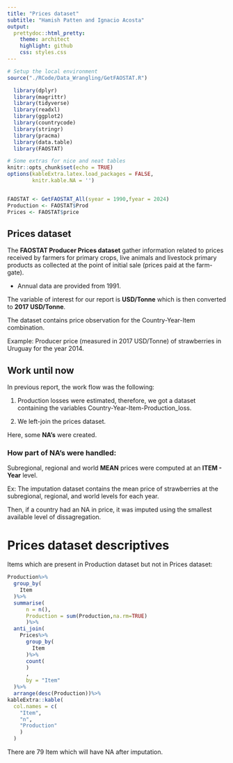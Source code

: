 ```yaml
---
title: "Prices dataset"
subtitle: "Hamish Patten and Ignacio Acosta"
output:
  prettydoc::html_pretty:
    theme: architect
    highlight: github
    css: styles.css
---
```


<style type="text/css">
h1.title {
  font-size: 50px;
  color: White;
}
h3.subtitle {
  font-size: 20px;
  color: White;
}
<!-- .table-hover > tbody > tr:hover { -->
<!--   background-color: #f7f7e6; -->
<!-- } -->
.main-container {
  width: 95%;
    <!-- max-width: unset; -->
  }
</style>

<div style= "position:relative">
<!-- <div style= "float:left; position:relative; top:-100px;margin-bottom:-100px;margin-left:-10px;"> -->

```r
# Setup the local environment
source("./RCode/Data_Wrangling/GetFAOSTAT.R")

  library(dplyr)
  library(magrittr)
  library(tidyverse)
  library(readxl)
  library(ggplot2)
  library(countrycode)
  library(stringr)
  library(pracma)
  library(data.table)
  library(FAOSTAT)

# Some extras for nice and neat tables
knitr::opts_chunk$set(echo = TRUE)
options(kableExtra.latex.load_packages = FALSE,
        knitr.kable.NA = '')


FAOSTAT <- GetFAOSTAT_All(syear = 1990,fyear = 2024)
Production <- FAOSTAT$Prod
Prices <- FAOSTAT$price
```

</div>

## Prices dataset

The **FAOSTAT Producer Prices dataset** gather information related to prices received by farmers for primary crops, live animals and livestock primary products as collected at the point of initial sale (prices paid at the farm-gate). 

- Annual data are provided from 1991.

The variable of interest for our report is **USD/Tonne** which is then converted to **2017 USD/Tonne**.

The dataset contains price observation for the Country-Year-Item combination.

Example: Producer price (measured in 2017 USD/Tonne) of strawberries in Uruguay for the year 2014.

## Work until now

In previous report, the work flow was the following:

1) Production losses were estimated, therefore, we got a dataset containing the variables Country-Year-Item-Production_loss.

2) We left-join the prices dataset.

Here, some **NA's** were created.

### How part of NA's were handled:

Subregional, regional and world **MEAN** prices were computed at an **ITEM - Year** level.

Ex: The imputation dataset contains the mean price of strawberries at the subregional, regional, and world levels for each year.

Then, if a country had an NA in price, it was imputed using the smallest available level of dissagregation.

# Prices dataset descriptives

Items which are present in Production dataset but not in Prices dataset:

```r
Production%>%
  group_by(
    Item
  )%>%
  summarise(
      n = n(),
      Production = sum(Production,na.rm=TRUE)
      )%>%
  anti_join(
    Prices%>%
      group_by(
        Item
      )%>%
      count(
      )
      ,
      by = "Item"
  )%>%
  arrange(desc(Production))%>%
kableExtra::kable(
  col.names = c(
    "Item",
    "n",
    "Production"
    )
  )
```
There are 79 Item which will have NA after imputation.
